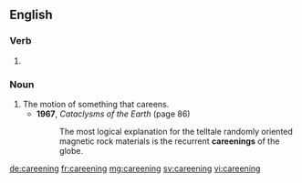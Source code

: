 ==English==

===Verb===
{{head|en|present participle}}

# {{present participle of|careen|lang=en|nocat=1}}

===Noun===
{{en-noun}}

# The motion of something that careens.
#* '''1967''', ''Cataclysms of the Earth'' (page 86)
#*: The most logical explanation for the telltale randomly oriented magnetic rock materials is the recurrent '''careenings''' of the globe.

[[de:careening]]
[[fr:careening]]
[[mg:careening]]
[[sv:careening]]
[[vi:careening]]